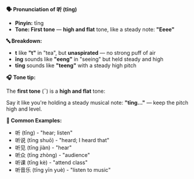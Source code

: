 **🗣️ Pronunciation of 听 (tīng)**

- **Pinyin:** tīng
- **Tone: First tone** — **high and flat** tone, like a steady note: **"Eeee"**

**🔤 Breakdown:**

- **t** like **"t"** in "tea", but **unaspirated** — no strong puff of air
- **īng** sounds like **"eeng"** in "seeing" but held steady and high
- **tīng** sounds like **"teeng"** with a steady high pitch

**🎧 Tone tip:**

The **first tone** (ˉ) is a **high and flat** tone:

Say it like you're holding a steady musical note: **"tīng..."** — keep the pitch high and level.

**📝 Common Examples:**

- 听 (tīng) - "hear; listen"
- 听说 (tīng shuō) - "heard; I heard that"
- 听见 (tīng jiàn) - "hear"
- 听众 (tīng zhòng) - "audience"
- 听课 (tīng kè) - "attend class"
- 听音乐 (tīng yīn yuè) - "listen to music"
